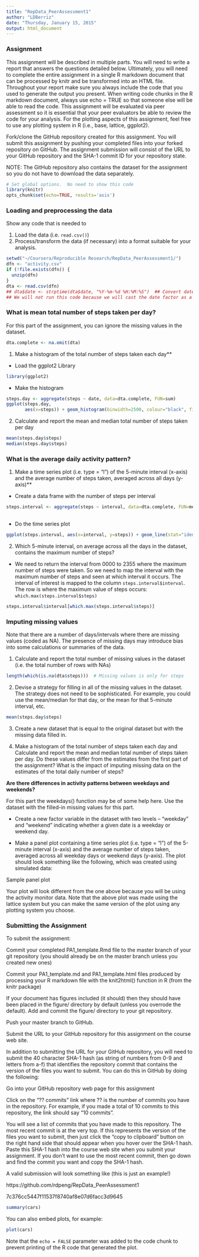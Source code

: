 ```yaml
---
title: "RepData_PeerAssessment1"
author: "LDBerriz"
date: "Thursday, January 15, 2015"
output: html_document
---
```


### Assignment

This assignment will be described in multiple parts. You will need to write a report that answers the questions detailed below. Ultimately, you will need to complete the entire assignment in a single R markdown document that can be processed by knitr and be transformed into an HTML file.
Throughout your report make sure you always include the code that you used to generate the output you present. When writing code chunks in the R markdown document, always use echo = TRUE so that someone else will be able to read the code. This assignment will be evaluated via peer assessment so it is essential that your peer evaluators be able to review the code for your analysis. For the plotting aspects of this assignment, feel free to use any plotting system in R (i.e., base, lattice, ggplot2).

Fork/clone the GitHub repository created for this assignment. You will submit this assignment by pushing your completed files into your forked repository on GitHub. The assignment submission will consist of the URL to your GitHub repository and the SHA-1 commit ID for your repository state.

NOTE: The GitHub repository also contains the dataset for the assignment so you do not have to download the data separately.

```r
# Set global options.  No need to show this code
library(knitr)
opts_chunk$set(echo=TRUE, results='asis')
```

### Loading and preprocessing the data 

Show any code that is needed to

1. Load the data (i.e. `read.csv()`)
2. Process/transform the data (if necessary) into a format suitable for your analysis.  


```r
setwd("~/Coursera/Reproducible Research/RepData_PeerAssessment1/")
dfn <- "activity.csv"
if (!file.exists(dfn)) {
  unzip(dfn)
}
dta <- read.csv(dfn)
## dta$date <- strptime(dta$date, "%Y-%m-%d %H:%M:%S")  ## Convert date to POSIXlt object 
## We will not run this code because we will cast the date factor as a Date object when  needed,
```

### What is mean total number of steps taken per day? 

For this part of the assignment, you can ignore the missing values in the dataset.
```r
dta.complete <- na.omit(dta)
```

1. Make a histogram of the total number of steps taken each day**

+ Load the ggplot2 Library
```r
library(ggplot2)
```

+ Make the histogram
```r
steps.day <- aggregate(steps ~ date, data=dta.complete, FUN=sum)
ggplot(steps.day, 
       aes(x=steps)) + geom_histogram(binwidth=2500, colour="black", fill="gray")

```

2. Calculate and report the mean and median total number of steps taken per day

```r
mean(steps.day$steps)
median(steps.day$steps)

```

### What is the average daily activity pattern?

1. Make a time series plot (i.e. type = "l") of the 5-minute interval (x-axis) and the average number of steps taken, averaged across all days (y-axis)**

+ Create a data frame with the number of steps per interval

```r
steps.interval <- aggregate(steps ~ interval, data=dta.complete, FUN=mean)
  
```

+ Do the time series plot

```r
ggplot(steps.interval, aes(x=interval, y=steps)) + geom_line(stat="identity")

```

2. Which 5-minute interval, on average across all the days in the dataset, contains the maximum number of steps?

+ We need to return the interval from 0000 to 2355 where the maximum number of steps were taken.  So we need to map the interval with the maximum number of steps and seen at which interval it occurs.  The interval of interest is mapped to the column `steps.interval$interval`.  The row is where the maximum value of steps occurs: `which.max(steps.interval$steps)`

```r

steps.interval$interval[which.max(steps.interval$steps)]

```

### Imputing missing values

Note that there are a number of days/intervals where there are missing values (coded as NA). The presence of missing days may introduce bias into some calculations or summaries of the data.

1. Calculate and report the total number of missing values in the dataset (i.e. the total number of rows with NAs)

``` r

length(which(is.na(dta$steps)))  # Missing values is only for steps

```

2. Devise a strategy for filling in all of the missing values in the dataset. The strategy does not need to be sophisticated. For example, you could use the mean/median for that day, or the mean for that 5-minute interval, etc.

```r
mean(steps.day$steps)

````

3. Create a new dataset that is equal to the original dataset but with the missing data filled in.

4. Make a histogram of the total number of steps taken each day and Calculate and report the mean and median total number of steps taken per day. Do these values differ from the estimates from the first part of the assignment? What is the impact of imputing missing data on the estimates of the total daily number of steps?

**Are there differences in activity patterns between weekdays and weekends?**

For this part the weekdays() function may be of some help here. Use the dataset with the filled-in missing values for this part.

+ Create a new factor variable in the dataset with two levels -- "weekday" and "weekend" indicating whether a given date is a weekday or weekend day.

+ Make a panel plot containing a time series plot (i.e. type = "l") of the 5-minute interval (x-axis) and the average number of steps taken, averaged across all weekday days or weekend days (y-axis). The plot should look something like the following, which was created using simulated data:

Sample panel plot

Your plot will look different from the one above because you will be using the activity monitor data. Note that the above plot was made using the lattice system but you can make the same version of the plot using any plotting system you choose.

### Submitting the Assignment

To submit the assignment:

Commit your completed PA1_template.Rmd file to the master branch of your git repository (you should already be on the master branch unless you created new ones)

Commit your PA1_template.md and PA1_template.html files produced by processing your R markdown file with the knit2html() function in R (from the knitr package)

If your document has figures included (it should) then they should have been placed in the figure/ directory by default (unless you overrode the default). Add and commit the figure/ directory to your git repository.

Push your master branch to GitHub.

Submit the URL to your GitHub repository for this assignment on the course web site.

In addition to submitting the URL for your GitHub repository, you will need to submit the 40 character SHA-1 hash (as string of numbers from 0-9 and letters from a-f) that identifies the repository commit that contains the version of the files you want to submit. You can do this in GitHub by doing the following:

Go into your GitHub repository web page for this assignment

Click on the "?? commits" link where ?? is the number of commits you have in the repository. For example, if you made a total of 10 commits to this repository, the link should say "10 commits".

You will see a list of commits that you have made to this repository. The most recent commit is at the very top. If this represents the version of the files you want to submit, then just click the "copy to clipboard" button on the right hand side that should appear when you hover over the SHA-1 hash. Paste this SHA-1 hash into the course web site when you submit your assignment. If you don't want to use the most recent commit, then go down and find the commit you want and copy the SHA-1 hash.

A valid submission will look something like (this is just an example!)

https://github.com/rdpeng/RepData_PeerAssessment1

7c376cc5447f11537f8740af8e07d6facc3d9645

```r
summary(cars)
```

You can also embed plots, for example:

```r
plot(cars)
```

Note that the `echo = FALSE` parameter was added to the code chunk to prevent printing of the R code that generated the plot.
